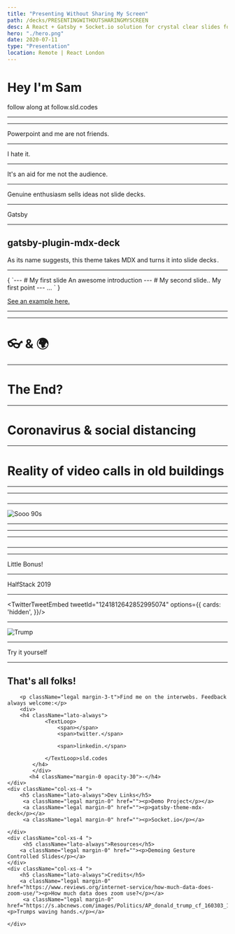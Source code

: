 ```yaml
---
title: "Presenting Without Sharing My Screen"
path: /decks/PRESENTINGWITHOUTSHARINGMYSCREEN
desc: A React + Gatsby + Socket.io solution for crystal clear slides for everyone using minimal bandwidth. 
hero: "./hero.png"
date: 2020-07-11
type: "Presentation"
location: Remote | React London
---
```



# Hey I'm Sam

follow along at follow.sld.codes

---

<div className="flex align-horizontal align-vertical container">
    <Warning content="All views expressed in this talk are my own and do not represent the opinions of any entity whatsover with which I have been, am now or will be affiliated." backgroundColourClassName="is-white-bg"/>
</div>

---

Powerpoint and me are not friends.

---

I hate it.

---

It's an aid for me not the audience.

---

Genuine enthusiasm sells ideas not slide decks.

---

Gatsby

---

## gatsby-plugin-mdx-deck
As its name suggests, this theme takes MDX and turns it into slide decks .

---

<CodeBlock >
{
    `---
# My first slide
An awesome introduction
---
# My second slide..
My first point
---
...
`
}
</CodeBlock >

<a href="https://github.com/slarsendisney/personal-site/blob/master/decks/HOWTOGATSBY/slides.mdx">
<p class="legal">See an example here.</p>
</a>

---

<div className="flex align-horizontal align-vertical container">
    <Success content="This was the PowerPoint alternative I was looking for." backgroundColourClassName="is-white-bg"/>
</div>

---

# 👓 & 🌍

---

# The End?

---

# Coronavirus & social distancing

---

# Reality of video calls in old buildings

---

<div className="flex align-horizontal align-vertical container" style={{height:"100%", width:"100%"}}>
    <ZoomData />
</div>

---

<div className="text-align-left flex is-grey" style={{flexDirection:'column'}} >

<h3 className="lato-always"><Emojione text="😐 No fibre" /></h3>

<h3 className="lato-always"><Emojione text="😑 Other users" /></h3>

<h3 className="lato-always"><Emojione text="😕 BAD ISP" /></h3>

<h3 className="lato-always"><Emojione text="😞 VPN" /></h3>

</div>

---

![Sooo 90s](https://firebasestorage.googleapis.com/v0/b/personalwebsite-fe5d4.appspot.com/o/90s.gif?alt=media&token=92309475-e44b-4df3-ab5b-1419f95226c2)

---

<div className="flex align-horizontal align-vertical container">
    <Warning content="The UX designer in me thinks this is less than ideal. I spend considerable time putting presentations together and they deserve a proper delivery." backgroundColourClassName="is-white-bg"/>
</div>

---

<Idea content="When I give a presentation, my slide decks are already hosted. <br/><br/> <strong>Why don’t I send people to that URL and let them “follow along” as I present?</strong>"/>

---

<div className="text-align-left flex is-grey" style={{flexDirection:'column'}} >

<h3 className="lato-always"><Emojione text="✅ Stress on my network goes down"/></h3>

<h3 className="lato-always"><Emojione text="✅ Everybody downloads less"/></h3>

<h3 className="lato-always"><Emojione text="✅ Crystal clear content"/></h3>

</div>

---



---

Little Bonus!

---

HalfStack 2019

---

<TwitterTweetEmbed tweetId="1241812642852995074" options={{
    cards: 'hidden',
  }}/>

---

![Trump](https://firebasestorage.googleapis.com/v0/b/personalwebsite-fe5d4.appspot.com/o/Presentations%2FTrump.jpg?alt=media&token=9d5eefb6-c6a1-4b0b-9d94-2189acd4b0b2)

---

Try it yourself

---


<div className="text-align-left row is-grey" style={{width:"100%"}}>
    <div className="col-xs-12 ">
        <h2 className="lato-always"> <Emojione text="👋"/> That's all folks!</h2>
        
        <p className="legal margin-3-t">Find me on the interwebs. Feedback always welcome:</p>
        <div>
        <h4 className="lato-always">
                <TextLoop>
                    <span></span>
                    <span>twitter.</span>
                    
                    <span>linkedin.</span>
                    
                </TextLoop>sld.codes
            </h4>
            </div>
           <h4 className="margin-0 opacity-30">-</h4>
    </div>
    <div className="col-xs-4 ">
        <h5 className="lato-always">Dev Links</h5>
         <a className="legal margin-0" href=""><p>Demo Project</p></a>
         <a className="legal margin-0" href=""><p>gatsby-theme-mdx-deck</p></a>
         <a className="legal margin-0" href=""><p>Socket.io</p></a>
       
    </div>
    <div className="col-xs-4 ">
         <h5 className="lato-always">Resources</h5>
        <a className="legal margin-0" href=""><p>Demoing Gesture Controlled Slides</p></a>
    </div>
    <div className="col-xs-4 ">
        <h5 className="lato-always">Credits</h5>
        <a className="legal margin-0" href="https://www.reviews.org/internet-service/how-much-data-does-zoom-use/"><p>How much data does zoom use?</p></a>
         <a className="legal margin-0" href="https://s.abcnews.com/images/Politics/AP_donald_trump_cf_160303_16x9_992.jpg"><p>Trumps waving hands.</p></a>
        
    </div>
</div>